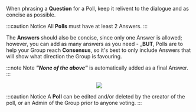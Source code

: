 
When phrasing a **Question** for a Poll, keep it relivent to the dialogue and as concise as possible.

:::caution Notice
All **Polls** must have at least 2 Answers.
:::

The **Answers** should also be concise, since only one Answer is allowed; however, you can add as many answers as you need - \_**BUT**, Polls are to help your Group reach **Consensus**, so it's best to only include Answers that will show what direction the Group is favouring.

:::note Note
**_"None of the above"_** is automatically added as a final Answer.
:::

<center>
	<img src={useBaseUrl('/img/global/addPolls.gif')} />
</center>

:::caution Notice
A **Poll** can be edited and/or deleted by the creator of the poll, or an Admin of the Group prior to anyone voting.
:::
